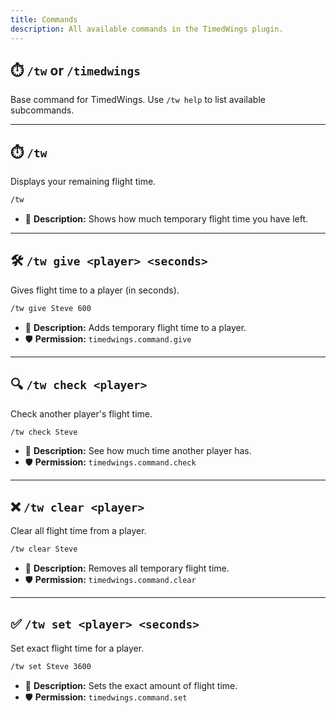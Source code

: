 ```yaml
---
title: Commands
description: All available commands in the TimedWings plugin.
---
```


## ⏱️ `/tw` or `/timedwings`
Base command for TimedWings. Use `/tw help` to list available subcommands.

---

## ⏱️ `/tw`
Displays your remaining flight time.

```bash
/tw
```

- 📜 **Description:** Shows how much temporary flight time you have left.

---

## 🛠️ `/tw give <player> <seconds>`
Gives flight time to a player (in seconds).

```bash
/tw give Steve 600
```

- 📜 **Description:** Adds temporary flight time to a player.
- 🛡️ **Permission:**  `timedwings.command.give`

---

## 🔍 `/tw check <player>`
Check another player's flight time.

```bash
/tw check Steve
```

- 📜 **Description:** See how much time another player has.
- 🛡️ **Permission:**  `timedwings.command.check`

---

## ❌ `/tw clear <player>`
Clear all flight time from a player.

```bash
/tw clear Steve
```

- 📜 **Description:** Removes all temporary flight time.
- 🛡️ **Permission:**  `timedwings.command.clear`

---

## ✅ `/tw set <player> <seconds>`
Set exact flight time for a player.

```bash
/tw set Steve 3600
```

- 📜 **Description:** Sets the exact amount of flight time.
- 🛡️ **Permission:**  `timedwings.command.set`

